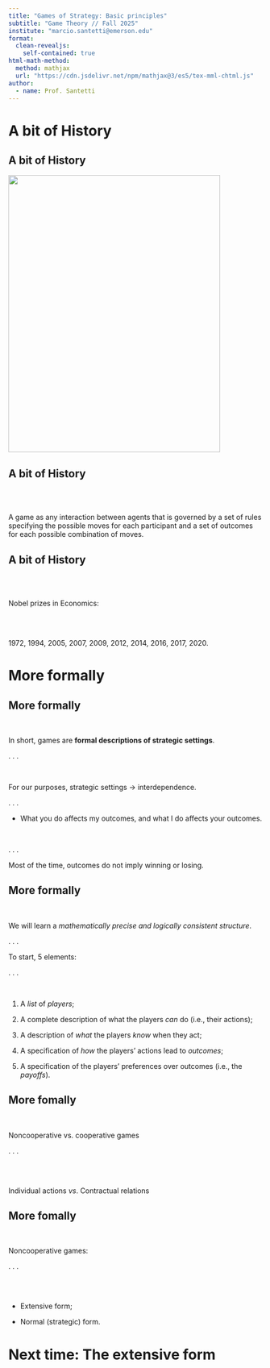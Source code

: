 ```yaml
---
title: "Games of Strategy: Basic principles"
subtitle: "Game Theory // Fall 2025"
institute: "marcio.santetti@emerson.edu"
format: 
  clean-revealjs:
    self-contained: true
html-math-method:
  method: mathjax
  url: "https://cdn.jsdelivr.net/npm/mathjax@3/es5/tex-mml-chtml.js"
author:
  - name: Prof. Santetti
---
```

  


# A bit of History {background-color="#62259D"}


## A bit of History


![](book.png){fig-align="center" width="420" height="550"}


## A bit of History


<br><br>


A game as [any interaction between agents that is governed by a set of rules specifying the possible moves for each participant and a set of outcomes for each possible combination of moves]{.note}.



## A bit of History


<br><br>


[Nobel prizes]{.note} in Economics:

<br><br>

[1972, 1994, 2005, 2007, 2009, 2012, 2014, 2016, 2017, 2020.]{.note}


# More formally {background-color="#62259D"}


## More formally


<br>

In short, games are **formal descriptions of strategic settings**.

. . .


<br>


For our purposes, strategic settings &rarr; [interdependence]{.hi}.

. . .

- What [you]{.note} do affects [my]{.note} outcomes, and what [I]{.note} do affects [your]{.note} outcomes.


<br>


. . . 


Most of the time, [outcomes]{.note} do not imply [winning]{.hi-green} or [losing]{.hi-red}.



## More formally


<br>

We will learn a *mathematically precise and logically consistent structure*.


. . .


To start, [5]{.note} elements:

. . .

<br>

1. A *list* of *players*;

2. A complete description of what the players *can* do (i.e., their actions);

3. A description of *what* the players *know* when they act;

4. A specification of *how* the players' actions lead to *outcomes*;

5. A specification of the players' preferences over outcomes (i.e., the *payoffs*).




## More fomally

<br>

[Noncooperative]{.note} vs. [cooperative]{.note} games

. . .



<br><br>


[Individual]{.note} actions *vs*. [Contractual]{.note} relations


## More fomally

<br>


[Noncooperative]{.note} games:


. . .


<br><br>

- [Extensive]{.hi-slate} form;

- [Normal]{.hi} (strategic) form.


# Next time: The extensive form {background-color="#62259D"}




